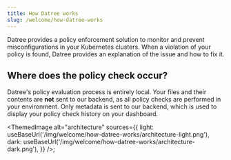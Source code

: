```yaml
---
title: How Datree works
slug: /welcome/how-datree-works
---
```



Datree provides a policy enforcement solution to monitor and prevent misconfigurations in your Kubernetes clusters. 
When a violation of your policy is found, Datree provides an explanation of the issue and how to fix it.  

## Where does the policy check occur?

Datree's policy evaluation process is entirely local. Your files and their contents are **not** sent to our backend, as all policy checks are performed in your environment. Only metadata is sent to our backend, which is used to display your policy check history on your dashboard.

<ThemedImage
  alt="architecture"
  sources={{
    light: useBaseUrl('/img/welcome/how-datree-works/architecture-light.png'),
    dark: useBaseUrl('/img/welcome/how-datree-works/architecture-dark.png'),
  }}
/>;
